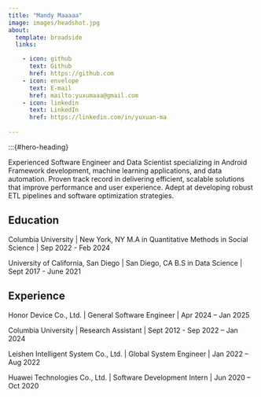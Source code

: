 ```yaml
---
title: "Mandy Maaaaa"
image: images/headshot.jpg
about:
  template: broadside
  links:

    - icon: github
      text: Github
      href: https://github.com
    - icon: envelope
      text: E-mail
      href: mailto:yuxumaaa@gmail.com
    - icon: linkedin
      text: LinkedIn
      href: https://linkedin.com/in/yuxuan-ma
      
---
```


:::{#hero-heading}

Experienced Software Engineer and Data Scientist specializing in Android Framework development, machine learning applications, and data automation. Proven track record in delivering efficient, scalable solutions that improve performance and user experience. Adept at developing robust ETL pipelines and software optimization strategies.

## Education

Columbia University | New York, NY
M.A in Quantitative Methods in Social Science | Sep 2022 - Feb 2024

University of California, San Diego | San Diego, CA
B.S in Data Science | Sept 2017 - June 2021


## Experience

Honor Device Co., Ltd.  | General Software Engineer  | Apr 2024 – Jan 2025

Columbia University | Research Assistant  | Sept 2012 - Sep 2022 – Jan 2024

Leishen Intelligent System Co., Ltd. | Global System Engineer  | Jan 2022 – Aug 2022

Huawei Technologies Co., Ltd. | Software Development Intern  | Jun 2020 – Oct 2020
